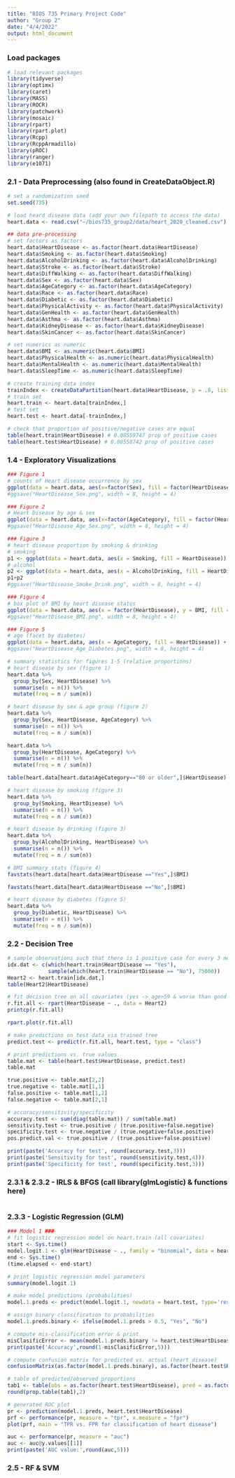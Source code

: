 ```yaml
---
title: "BIOS 735 Primary Project Code"
author: "Group 2"
date: "4/4/2022"
output: html_document
---
```


### Load packages

```r
# load relevant packages
library(tidyverse)
library(optimx)
library(caret)
library(MASS)
library(ROCR)
library(patchwork)
library(mosaic)
library(rpart)
library(rpart.plot)
library(Rcpp)
library(RcppArmadillo)
library(pROC)
library(ranger)
library(e1071)
```

### 2.1 - Data Preprocessing (also found in CreateDataObject.R)

```r
# set a randomization seed
set.seed(735)

# load heard disease data (add your own filepath to access the data)
heart.data <- read.csv("~/bios735_group2/data/heart_2020_cleaned.csv") # andrew

## data pre-processing
# set factors as factors
heart.data$HeartDisease <- as.factor(heart.data$HeartDisease)
heart.data$Smoking <- as.factor(heart.data$Smoking)
heart.data$AlcoholDrinking <- as.factor(heart.data$AlcoholDrinking)
heart.data$Stroke <- as.factor(heart.data$Stroke)
heart.data$DiffWalking <- as.factor(heart.data$DiffWalking)
heart.data$Sex <- as.factor(heart.data$Sex)
heart.data$AgeCategory <- as.factor(heart.data$AgeCategory)
heart.data$Race <- as.factor(heart.data$Race)
heart.data$Diabetic <- as.factor(heart.data$Diabetic)
heart.data$PhysicalActivity <- as.factor(heart.data$PhysicalActivity)
heart.data$GenHealth <- as.factor(heart.data$GenHealth)
heart.data$Asthma <- as.factor(heart.data$Asthma)
heart.data$KidneyDisease <- as.factor(heart.data$KidneyDisease)
heart.data$SkinCancer <- as.factor(heart.data$SkinCancer)

# set numerics as numeric
heart.data$BMI <- as.numeric(heart.data$BMI)
heart.data$PhysicalHealth <- as.numeric(heart.data$PhysicalHealth)
heart.data$MentalHealth <- as.numeric(heart.data$MentalHealth)
heart.data$SleepTime <- as.numeric(heart.data$SleepTime)

# create training data index
trainIndex <- createDataPartition(heart.data$HeartDisease, p = .8, list = FALSE, times = 1)
# train set
heart.train <- heart.data[trainIndex,]
# test set
heart.test <- heart.data[-trainIndex,]

# check that proportion of positive/negative cases are equal
table(heart.train$HeartDisease) # 0.08559747 prop of positive cases
table(heart.test$HeartDisease) # 0.08558742 prop of positive cases
```

### 1.4 - Exploratory Visualizations

```r
### Figure 1
# counts of Heart disease occurrence by sex
ggplot(data = heart.data, aes(x=factor(Sex), fill = factor(HeartDisease))) + theme_classic() + labs(title = "Heart disease counts by sex", x = "Sex", y = "Number of subjects", fill = "Heart Disease")  + scale_fill_discrete(labels = c("No Heart Disease", "Heart Disease")) + geom_bar(position = "fill") + labs(y = "Proportion")
#ggsave("HeartDisease_Sex.png", width = 8, height = 4)

### Figure 2
# Heart Disease by age & sex
ggplot(data = heart.data, aes(x=factor(AgeCategory), fill = factor(HeartDisease))) + geom_bar(position = "fill") + theme_classic() + labs(title = "Heart disease counts by age group", x = "age group", y = "Number of subjects", fill = "Heart Disease")  + scale_fill_discrete(labels = c("No Heart Disease", "Heart Disease")) + scale_x_discrete(guide = guide_axis(angle = 45)) + facet_wrap(~Sex) + coord_flip() + labs(y = "Proportion")
#ggsave("HeartDisease_Age_Sex.png", width = 8, height = 4)

### Figure 3
# heart disease proportion by smoking & drinking
# smoking
p1 <- ggplot(data = heart.data, aes(x = Smoking, fill = HeartDisease)) + geom_bar(position = "fill") + labs(y = "Proportion") + scale_x_discrete(guide = guide_axis(angle = 45)) + theme_classic()
# alcohol
p2 <- ggplot(data = heart.data, aes(x = AlcoholDrinking, fill = HeartDisease)) + geom_bar(position = "fill") + labs(y = "Proportion") + scale_x_discrete(guide = guide_axis(angle = 45)) + theme_classic()
p1+p2
#ggsave("HeartDisease_Smoke_Drink.png", width = 8, height = 4)

### Figure 4
# box plot of BMI by heart disease status
ggplot(data = heart.data, aes(x = factor(HeartDisease), y = BMI, fill = factor(HeartDisease))) + geom_boxplot() + theme_classic() + labs(title = "Distribution of BMI by Heart Disease Status", x = "Heart Disease Status", fill = "Heart Disease")
#ggsave("HeartDisease_BMI.png", width = 8, height = 4)

### Figure 5
# age (facet by diabetes)
ggplot(data = heart.data, aes(x = AgeCategory, fill = HeartDisease)) + geom_bar(position = "fill") + labs(y = "Proportion") + scale_x_discrete(guide = guide_axis(angle = 45)) + theme_classic() + facet_wrap(~Diabetic) + labs(title = "Heart disease by age and diabetes status", x = "Age Category", fill = "Heart Disease")
#ggsave("HeartDisease_Age_Diabetes.png", width = 8, height = 4)
```

```r
# summary statistics for figures 1-5 (relative proportions)
# heart disease by sex (figure 1)
heart.data %>%
  group_by(Sex, HeartDisease) %>%
  summarise(n = n()) %>%
  mutate(freq = n / sum(n))

# heart disease by sex & age group (figure 2)
heart.data %>%
  group_by(Sex, HeartDisease, AgeCategory) %>%
  summarise(n = n()) %>%
  mutate(freq = n / sum(n))

heart.data %>%
  group_by(HeartDisease, AgeCategory) %>%
  summarise(n = n()) %>%
  mutate(freq = n / sum(n))

table(heart.data[heart.data$AgeCategory=="80 or older",]$HeartDisease)

# heart disease by smoking (figure 3)
heart.data %>%
  group_by(Smoking, HeartDisease) %>%
  summarise(n = n()) %>%
  mutate(freq = n / sum(n))

# heart disease by drinking (figure 3)
heart.data %>%
  group_by(AlcoholDrinking, HeartDisease) %>%
  summarise(n = n()) %>%
  mutate(freq = n / sum(n))

# BMI summary stats (figure 4)
favstats(heart.data[heart.data$HeartDisease =="Yes",]$BMI)

favstats(heart.data[heart.data$HeartDisease =="No",]$BMI)

# heart disease by diabetes (figure 5)
heart.data %>%
  group_by(Diabetic, HeartDisease) %>%
  summarise(n = n()) %>%
  mutate(freq = n / sum(n))
```

### 2.2 - Decision Tree

```r
# sample observations such that there is 1 positive case for every 3 negative cases
idx.dat <- c(which(heart.train$HeartDisease == "Yes"),
             sample(which(heart.train$HeartDisease == "No"), 75000))
Heart2 <- heart.train[idx.dat,]
table(Heart2$HeartDisease)

# fit decision tree on all covariates (yes -> age>59 & worse than good health, age>69 & male & good health)
r.fit.all <- rpart(HeartDisease ~ ., data = Heart2)
printcp(r.fit.all)

rpart.plot(r.fit.all)

# make predictions on test data via trained tree
predict.test <- predict(r.fit.all, heart.test, type = "class")

# print predictions vs. true values
table.mat <- table(heart.test$HeartDisease, predict.test)
table.mat

true.positive <- table.mat[2,2]
true.negative <- table.mat[1,1]
false.positive <- table.mat[1,2]
false.negative <- table.mat[2,1]

# accuracy/sensitivity/specificity
accuracy.test <- sum(diag(table.mat)) / sum(table.mat)
sensitivity.test <- true.positive / (true.positive+false.negative)
specificity.test <- true.negative / (true.negative+false.positive)
pos.predict.val <- true.positive / (true.positive+false.positive)

print(paste('Accuracy for test', round(accuracy.test,3)))
print(paste('Sensitivity for test', round(sensitivity.test,4)))
print(paste('Specificity for test', round(specificity.test,3)))
```

### 2.3.1 & 2.3.2 - IRLS & BFGS (call library(glmLogistic) & functions here)

```r

```

### 2.3.3 - Logistic Regression (GLM)

```r
### Model 1 ###
# fit logistic regression model on heart.train (all covariates)
start <- Sys.time()
model.logit.1 <- glm(HeartDisease ~ ., family = "binomial", data = heart.train)
end <- Sys.time()
(time.elapsed <- end-start)

# print logistic regression model parameters
summary(model.logit.1)

# make model predictions (probabilities)
model.1.preds <- predict(model.logit.1, newdata = heart.test, type='response')

# assign binary classification to probabilities
model.1.preds.binary <- ifelse(model.1.preds > 0.5, "Yes", "No")

# compute mis-classification error & print
misClasificError <- mean(model.1.preds.binary != heart.test$HeartDisease)
print(paste('Accuracy',round(1-misClasificError,5)))

# compute confusion matrix for predicted vs. actual (heart disease)
confusionMatrix(as.factor(model.1.preds.binary), as.factor(heart.test$HeartDisease), positive = "Yes")

# table of predicted/observed proportions
tab1 <- table(obs = as.factor(heart.test$HeartDisease), pred = as.factor(model.1.preds.binary))
round(prop.table(tab1),2)

# generated ROC plot
pr <- prediction(model.1.preds, heart.test$HeartDisease)
prf <- performance(pr, measure = "tpr", x.measure = "fpr")
plot(prf, main = "TPR vs. FPR for classification of heart disease")

auc <- performance(pr, measure = "auc")
auc <- auc@y.values[[1]]
print(paste('AUC value:',round(auc,5)))
```

### 2.5 - RF & SVM

```r

```


